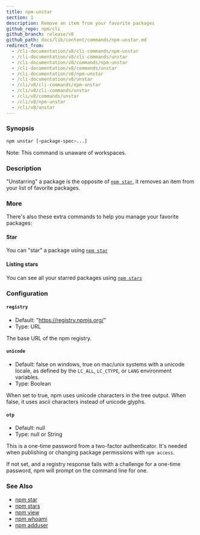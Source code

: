 ```yaml
---
title: npm-unstar
section: 1
description: Remove an item from your favorite packages
github_repo: npm/cli
github_branch: release/v8
github_path: docs/lib/content/commands/npm-unstar.md
redirect_from:
  - /cli-documentation/v8/cli-commands/npm-unstar
  - /cli-documentation/v8/cli-commands/unstar
  - /cli-documentation/v8/commands/npm-unstar
  - /cli-documentation/v8/commands/unstar
  - /cli-documentation/v8/npm-unstar
  - /cli-documentation/v8/unstar
  - /cli/v8/cli-commands/npm-unstar
  - /cli/v8/cli-commands/unstar
  - /cli/v8/commands/unstar
  - /cli/v8/npm-unstar
  - /cli/v8/unstar
---
```


### Synopsis

```bash
npm unstar [<package-spec>...]
```

Note: This command is unaware of workspaces.

### Description

"Unstarring" a package is the opposite of [`npm star`](/cli/v8/commands/npm-star), it removes an item from your list of favorite packages.

### More

There's also these extra commands to help you manage your favorite packages:

#### Star

You can "star" a package using [`npm star`](/cli/v8/commands/npm-star)

#### Listing stars

You can see all your starred packages using [`npm stars`](/cli/v8/commands/npm-stars)

### Configuration

#### `registry`

- Default: "https://registry.npmjs.org/"
- Type: URL

The base URL of the npm registry.

#### `unicode`

- Default: false on windows, true on mac/unix systems with a unicode locale, as defined by the `LC_ALL`, `LC_CTYPE`, or `LANG` environment variables.
- Type: Boolean

When set to true, npm uses unicode characters in the tree output. When false, it uses ascii characters instead of unicode glyphs.

#### `otp`

- Default: null
- Type: null or String

This is a one-time password from a two-factor authenticator. It's needed when publishing or changing package permissions with `npm access`.

If not set, and a registry response fails with a challenge for a one-time password, npm will prompt on the command line for one.

### See Also

- [npm star](/cli/v8/commands/npm-star)
- [npm stars](/cli/v8/commands/npm-stars)
- [npm view](/cli/v8/commands/npm-view)
- [npm whoami](/cli/v8/commands/npm-whoami)
- [npm adduser](/cli/v8/commands/npm-adduser)

